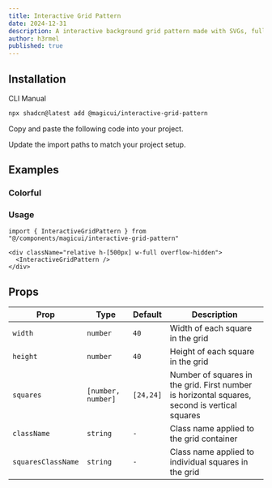 ```yaml
---
title: Interactive Grid Pattern
date: 2024-12-31
description: A interactive background grid pattern made with SVGs, fully customizable using Tailwind CSS.
author: h3rmel
published: true
---
```


<ComponentPreview name="interactive-grid-pattern-demo" />

## Installation

<Tabs defaultValue="cli">

<TabsList>
  <TabsTrigger value="cli">CLI</TabsTrigger>
  <TabsTrigger value="manual">Manual</TabsTrigger>
</TabsList>
<TabsContent value="cli">

```bash
npx shadcn@latest add @magicui/interactive-grid-pattern
```

</TabsContent>

<TabsContent value="manual">

<Steps>

<Step>Copy and paste the following code into your project.</Step>

<ComponentSource name="interactive-grid-pattern" />

<Step>Update the import paths to match your project setup.</Step>

</Steps>

</TabsContent>

</Tabs>

## Examples

### Colorful

<ComponentPreview name="interactive-grid-pattern-demo-2" />

### Usage

```tsx showLineNumbers
import { InteractiveGridPattern } from "@/components/magicui/interactive-grid-pattern"
```

```tsx showLineNumbers
<div className="relative h-[500px] w-full overflow-hidden">
  <InteractiveGridPattern />
</div>
```

## Props

| Prop               | Type               | Default   | Description                                                                                   |
| ------------------ | ------------------ | --------- | --------------------------------------------------------------------------------------------- |
| `width`            | `number`           | `40`      | Width of each square in the grid                                                              |
| `height`           | `number`           | `40`      | Height of each square in the grid                                                             |
| `squares`          | `[number, number]` | `[24,24]` | Number of squares in the grid. First number is horizontal squares, second is vertical squares |
| `className`        | `string`           | `-`       | Class name applied to the grid container                                                      |
| `squaresClassName` | `string`           | `-`       | Class name applied to individual squares in the grid                                          |
